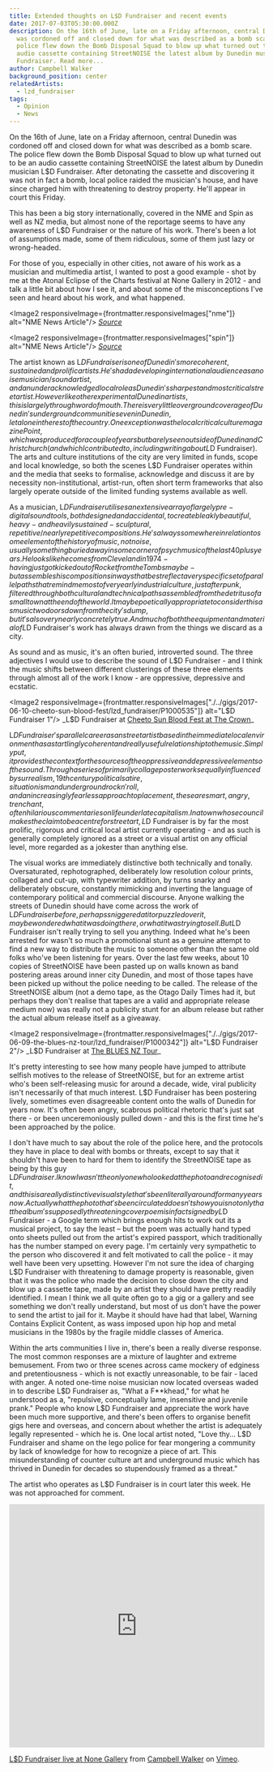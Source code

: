 ```yaml
---
title: Extended thoughts on L$D Fundraiser and recent events
date: 2017-07-03T05:30:00.000Z
description: On the 16th of June, late on a Friday afternoon, central Dunedin
  was cordoned off and closed down for what was described as a bomb scare. The
  police flew down the Bomb Disposal Squad to blow up what turned out to be an
  audio cassette containing StreetNOISE the latest album by Dunedin musician L$D
  Fundraiser. Read more...
author: Campbell Walker
background_position: center
relatedArtists:
  - lzd_fundraiser
tags:
  - Opinion
  - News
---
```



On the 16th of June, late on a Friday afternoon, central Dunedin was cordoned off and closed down for what was described as a bomb scare. The police flew down the Bomb Disposal Squad to blow up what turned out to be an audio cassette containing StreetNOISE the latest album by Dunedin musician L$D Fundraiser. After detonating the cassette and discovering it was not in fact a bomb, local police raided the musician's house, and have since charged him with threatening to destroy property. He'll appear in court this Friday.

This has been a big story internationally, covered in the NME and Spin as well as NZ media, but almost none of the reportage seems to have any awareness of L$D Fundraiser or the nature of his work. There's been a lot of assumptions made, some of them ridiculous, some of them just lazy or wrong-headed.

For those of you, especially in other cities, not aware of his work as a musician and multimedia artist, I wanted to post a good example - shot by me at the Atonal Eclipse of the Charts festival at None Gallery in 2012 - and talk a little bit about how I see it, and about some of the misconceptions I've seen and heard about his work, and what happened.

<Image2 responsiveImage={frontmatter.responsiveImages["nme"]} alt="NME News Article"/>
_<a href='http://www.nme.com/news/new-zealand-city-evacuated-noise-rock-cassette-bomb-threat-2091172'>Source</a>_

<Image2 responsiveImage={frontmatter.responsiveImages["spin"]} alt="NME News Article"/>
_<a href='http://www.spin.com/2017/06/noise-band-bomb-cassette-lsd-fundraiser/'>Source</a>_

The artist known as L$D Fundraiser is one of Dunedin's more coherent, sustained and prolific artists. He's had a developing international audience as a noise musician/sound artist, and an underacknowledged local role as Dunedin's sharpest and most critical street artist. However like other experimental Dunedin artists, this is largely through word of mouth. There is very little overground coverage of Dunedin's underground communities even in Dunedin, let alone in the rest of the country. One exception was the local critical culture magazine Point, which was produced for a couple of years but barely seen out side of Dunedin and Christchurch (and which I contributed to, including writing about L$D Fundraiser). The arts and culture institutions of the city are very limited in funds, scope and local knowledge, so both the scenes L$D Fundraiser operates within and the media that seeks to formalise, acknowledge and discuss it are by necessity non-institutional, artist-run, often short term frameworks that also largely operate outside of the limited funding systems available as well.

As a musician, L$D Fundraiser utilises an extensive array of largely pre-digital sound tools, both designed and accidental, to create bleakly beautiful, heavy - and heavily sustained - sculptural, repetitive/nearly repetitive compositions. He's always somewhere in relation to some element of the history of music, not noise, usually something buried away in some corner of psych music of the last 40 plus years. He looks like he comes from Cleveland in 1974 - having just got kicked out of Rocket from the Tombs maybe - but assembles his compositions in ways that best reflect a very specific set of parallel paths that remind me most of very early industrial culture, just after punk, filtered through both cultural and technical paths assembled from the detritus of a small town at the end of the world. It may be poetically appropriate to consider this as music two doors down from the city's dump, but it's also very nearly concretely true. And much of both the equipment and material of L$D Fundraiser's work has always drawn from the things we discard as a city.

As sound and as music, it's an often buried, introverted sound. The three adjectives I would use to describe the sound of L$D Fundraiser - and I think the music shifts between different clusterings of these three elements through almost all of the work I know - are oppressive, depressive and ecstatic.

<Image2 responsiveImage={frontmatter.responsiveImages["./../gigs/2017-06-10-cheeto-sun-blood-fest/lzd_fundraiser/P1000535"]} alt="L$D Fundraiser 1"/>
_L$D Fundraiser at <a title='Cheeto Sun Blood Fest at The Crown' href='/gigs/cheeto-sun-blood-fest/#lzd_fundraiser'>Cheeto Sun Blood Fest at The Crown</a>_

L$D Fundraiser's parallel career as an street artist based in the immediate local environment has a startlingly coherent and really useful relationship to the music. Simply put, it provides the context for the sources of the oppressive and depressive elements of the sound. Through a series of primarily collage poster works equally influenced by surrealism, 19th century political satire, situationism and underground rock n' roll, and an increasingly fearless approach to placement, these are smart, angry, trenchant, often hilarious commentaries on life under late capitalism. In a town whose council makes the claim to be a centre for street art, L$D Fundraiser is by far the most prolific, rigorous and critical local artist currently operating - and as such is generally completely ignored as a street or a visual artist on any official level, more regarded as a jokester than anything else.

The visual works are immediately distinctive both technically and tonally. Oversaturated, rephotographed, deliberately low resolution colour prints, collaged and cut-up, with typewriter addition, by turns snarky and deliberately obscure, constantly mimicking and inverting the language of contemporary political and commercial discourse. Anyone walking the streets of Dunedin should have come across the work of L$D Fundraiser before, perhaps sniggered at it or puzzled over it, maybe wondered what it was doing there, or what it was trying to sell. But L$D Fundraiser isn't really trying to sell you anything. Indeed what he's been arrested for wasn't so much a promotional stunt as a genuine attempt to find a new way to distribute the music to someone other than the same old folks who've been listening for years. Over the last few weeks, about 10 copies of StreetNOISE have been pasted up on walls known as band postering areas around inner city Dunedin, and most of those tapes have been picked up without the police needing to be called. The release of the StreetNOISE album (not a demo tape, as the Otago Daily Times had it, but perhaps they don't realise that tapes are a valid and appropriate release medium now) was really not a publicity stunt for an album release but rather the actual album release itself as a giveaway.

<Image2 responsiveImage={frontmatter.responsiveImages["./../gigs/2017-06-09-the-blues-nz-tour/lzd_fundraiser/P1000342"]} alt="L$D Fundraiser 2"/>
_L$D Fundraiser at <a title='The BLUES NZ Tour' href='/gigs/the-blues-nz-tour/#lzd_fundraiser'>The BLUES NZ Tour</a>_

It's pretty interesting to see how many people have jumped to attribute selfish motives to the release of StreetNOISE, but for an extreme artist who's been self-releasing music for around a decade, wide, viral publicity isn't necessarily of that much interest. L$D Fundraiser has been postering lively, sometimes even disagreeable content onto the walls of Dunedin for years now. It's often been angry, scabrous political rhetoric that's just sat there - or been unceremoniously pulled down - and this is the first time he's been approached by the police.

I don't have much to say about the role of the police here, and the protocols they have in place to deal with bombs or threats, except to say that it shouldn't have been to hard for them to identify the StreetNOISE tape as being by this guy L$D Fundraiser. I know I wasn't the only one who looked at the photo and recognised it, and this is a really distinctive visual style that's been literally around for many years now. Actually what the photo that's been circulated doesn't show you is not only that the album's supposedly threatening cover poem is in fact signed by L$D Fundraiser - a Google term which brings enough hits to work out its a musical project, to say the least – but the poem was actually hand typed onto sheets pulled out from the artist's expired passport, which traditionally has the number stamped on every page. I'm certainly very sympathetic to the person who discovered it and felt motivated to call the police - it may well have been very upsetting. However I'm not sure the idea of charging L$D Fundraiser with threatening to damage property is reasonable, given that it was the police who made the decision to close down the city and blow up a cassette tape, made by an artist they should have pretty readily identified. I mean I think we all quite often go to a gig or a gallery and see something we don't really understand, but most of us don't have the power to send the artist to jail for it. Maybe it should have had that label, Warning Contains Explicit Content, as wass imposed upon hip hop and metal musicians in the 1980s by the fragile middle classes of America.

Within the arts communities I live in, there's been a really diverse response. The most common responses are a mixture of laughter and extreme bemusement. From two or three scenes across came mockery of edginess and pretentiousness - which is not exactly unreasonable, to be fair - laced with anger. A noted one-time noise musician now located overseas waded in to describe L$D Fundraiser as, "What a F**khead," for what he understood as a, "repulsive, conceptually lame, insensitive and juvenile prank." People who know L$D Fundraiser and appreciate the work have been much more supportive, and there's been offers to organise benefit gigs here and overseas, and concern about whether the artist is adequately legally represented - which he is. One local artist noted, "Love thy... L$D Fundraiser and shame on the lego police for fear mongering a community by lack of knowledge for how to recognize a piece of art. This misunderstanding of counter culture art and underground music which has thrived in Dunedin for decades so stupendously framed as a threat."

The artist who operates as L$D Fundraiser is in court later this week. He was not approached for comment.

<iframe src="https://player.vimeo.com/video/223014965" width="100%" height="480" frameBorder="0" webkitallowFullscreen mozallowFullscreen allowFullscreen></iframe>
<p><a href="https://vimeo.com/223014965">L$D Fundraiser live at None Gallery</a> from <a href="https://vimeo.com/user4052181">Campbell Walker</a> on <a href="https://vimeo.com">Vimeo</a>.</p>
